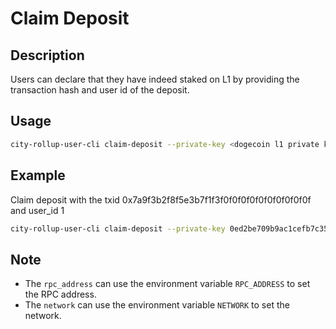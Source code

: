 # Claim Deposit

## Description
Users can declare that they have indeed staked on L1 by providing the transaction hash and user id of the deposit.

## Usage
```bash
city-rollup-user-cli claim-deposit --private-key <dogecoin l1 private key (hex, not wif)> --txid <L1 deposit transaction hash> --user_id <user_id>         
```

## Example
Claim deposit with the txid 0x7a9f3b2f8f5e3b7f1f3f0f0f0f0f0f0f0f0f0f0f and user_id 1
```bash
city-rollup-user-cli claim-deposit --private-key 0ed2be709b9ac1cefb7c35449c423efd22bbfe5cff7aa08f00faad772c242a34 --txid 0x7a9f3b2f8f5e3b7f1f3f0f0f0f0f0f0f0f0f0f0f --user_id 1         
```


## Note
- The `rpc_address` can use the environment variable `RPC_ADDRESS` to set the RPC address.
- The `network` can use the environment variable `NETWORK` to set the network.
